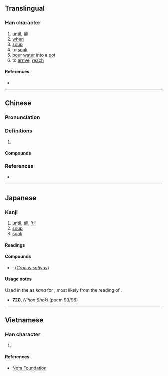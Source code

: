 {{character info/new}}
==Translingual==

===Han character===
{{Han char|rn=85|rad=水|as=06|sn=9|four=36100|canj=EHBU|ids=⿰氵自}}

# [[until]], [[till]]
# [[when]]
# [[soup]]
# to [[soak]]
# [[pour]] [[water]] into a [[pot]]
# to [[arrive]], [[reach]]

====References====
* {{Han ref|kx=0619.340|dkj=17369|dj=1015.050|hdz=31610.050|uh=6D0E|ud=27918|bh=ACAD|bd=44205}}

----

==Chinese==
{{zh-forms}}

===Pronunciation===
{{zh-pron
|m=jì
|c=gei3,gei6
|mc=y
|oc=y
|ma=
|cat=prep,n,v
}}

===Definitions===
{{zh-hanzi}}

# {{rfdef|lang=zh}}

====Compounds====
{{zh-der|洎今}}

===References===
* {{R:yue:Hanzi}}

----

==Japanese==

===Kanji===
{{ja-kanji|grade=|rs=水06}}

# [[until]], [[till]], [['til]]
# [[soup]]
# [[soak]]

====Readings====
{{rfv-pronunciation|ja}}
{{ja-readings
|on=き, ぎ
|kun=そそ-ぐ
}}

====Compounds====
* {{ja-r|洎夫%藍|サフ%ラン}}: {{vern|saffron crocus}} (''[[Crocus sativus]]'')

====Usage notes====
Used in the ''{{w|Nihon Shoki}}'' as {{m|ja|借音|tr=shakuon}} ''kana'' for {{IPAfont|⟨si⟩}}, most likely from the ''{{ll|ja|漢音|kan'on}}'' reading of {{ja-l|自}}.
* '''720''', ''Nihon Shoki'' (poem 99/96)
*: {{ja-usex
|m=[...]　麼左棄逗囉 多多企阿藏播梨 矢'''洎'''矩矢慮 于魔伊禰矢度儞 儞播都等唎 柯稽播儺倶儺梨　[...]
|m_kana=[...]　まさきづら たたきあざはり し'''し'''くしろ うまいねしとに にはつとり かけはなくなり　[...]
|[...]　真栄%葛 たたき 糾はり 肉串ろ 熟睡 寝し 間 に [[庭つ鳥]] 鶏 は 鳴く なり　[...]
|[...]　まさ%きづら たたき あざはり ししくしろ うまい ねし と に にはつとり かけ は なく なり　[...]|rom=...masakizura tataki azawari shi'''shi'''kushiro umai neshi to ni niwa tsu tori kake wa naku nari...}}

----

==Vietnamese==

===Han character===
{{vi-readings|rs=水06|hanviet=kíp}}

# {{defn|lang=vi|sort=水06}}

====References====
* [http://nomfoundation.org/common/nom_details.php?codepoint=6d0e Nom Foundation]